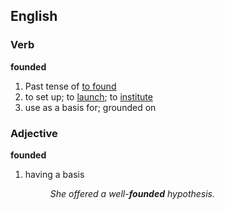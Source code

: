 ==English==

===Verb===
'''founded'''
#Past tense of [[found|to found]]
#to set up; to [[launch]]; to [[institute]]
#use as a basis for; grounded on

===Adjective===
'''founded'''
#having a basis
#:''She offered a well-'''founded''' hypothesis.''